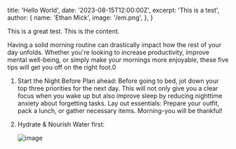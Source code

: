   title: 'Hello World',
  date: '2023-08-15T12:00:00Z',
  excerpt: 'This is a test',
  author: {
    name: 'Ethan Mick',
    image: '/em.png',
  },
}

This is a great test. This is the content.

Having a solid morning routine can drastically impact how the rest of your day unfolds. Whether you're looking to increase productivity, improve mental well-being, or simply make your mornings more enjoyable, these five tips will get you off on the right foot.0

1. Start the Night Before
   Plan ahead: Before going to bed, jot down your top three priorities for the next day. This will not only give you a clear focus when you wake up but also improve sleep by reducing nighttime anxiety about forgetting tasks.
   Lay out essentials: Prepare your outfit, pack a lunch, or gather necessary items. Morning-you will be thankful!
2. Hydrate & Nourish
   Water first:

   ![image](https://images.unsplash.com/photo-1691893310317-c2c0769f7b3f?ixlib=rb-4.0.3&ixid=M3wxMjA3fDB8MHxwaG90by1wYWdlfHx8fGVufDB8fHx8fA%3D%3D&auto=format&fit=crop&w=928&q=80)
